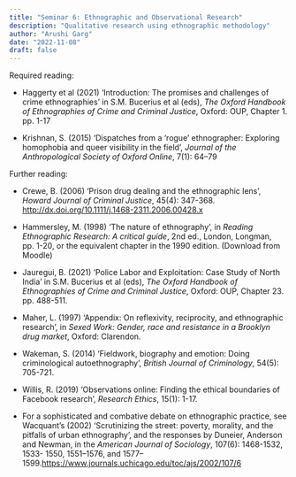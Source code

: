```yaml
---
title: "Seminar 6: Ethnographic and Observational Research"
description: "Qualitative research using ethnographic methodology"
author: "Arushi Garg"
date: "2022-11-08"
draft: false
---
```




Required reading:

* Haggerty et al (2021) ‘Introduction: The promises and challenges of crime ethnographies’ in  S.M. Bucerius et al (eds), *The Oxford Handbook of Ethnographies of Crime and Criminal Justice*, Oxford: OUP, Chapter 1. pp. 1-17

* Krishnan, S. (2015) ‘Dispatches from a ‘rogue’ ethnographer: Exploring homophobia and queer visibility in the field’, *Journal of the Anthropological Society of Oxford Online*, 7(1): 64–79


Further reading:

* Crewe, B. (2006) ‘Prison drug dealing and the ethnographic lens’, *Howard Journal of Criminal Justice*, 45(4): 347-368.
[http://dx.doi.org/10.1111/j.1468-2311.2006.00428.x]()

* Hammersley, M. (1998) 'The nature of ethnography', in *Reading Ethnographic Research: A critical guide*, 2nd ed., London, Longman, pp. 1-20, or the equivalent chapter in the 1990 edition. (Download from Moodle)

* Jauregui, B. (2021) ‘Police Labor and Exploitation: Case Study of North India’ in S.M. Bucerius et al (eds), *The Oxford Handbook of Ethnographies of Crime and Criminal Justice*, Oxford: OUP, Chapter 23. pp. 488-511.

* Maher, L. (1997) 'Appendix: On reflexivity, reciprocity, and ethnographic research', in *Sexed Work: Gender, race and resistance in a Brooklyn drug market*, Oxford: Clarendon.

* Wakeman, S. (2014) ‘Fieldwork, biography and emotion: Doing criminological autoethnography’, *British Journal of Criminology*, 54(5): 705-721.

* Willis, R. (2019) ‘Observations online: Finding the ethical boundaries of Facebook research’, *Research Ethics*, 15(1): 1-17.

* For a sophisticated and combative debate on ethnographic practice, see Wacquant’s (2002) ‘Scrutinizing the street: poverty, morality, and the pitfalls of urban ethnography’, and the responses by Duneier, Anderson and Newman, in the *American Journal of Sociology*, 107(6): 1468-1532, 1533- 1550, 1551–1576, and 1577–1599.[https://www.journals.uchicago.edu/toc/ajs/2002/107/6]()
